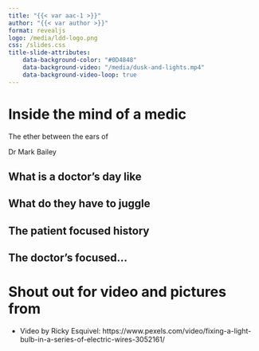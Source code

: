 ```yaml
---
title: "{{< var aac-1 >}}"
author: "{{< var author >}}"
format: revealjs
logo: /media/ldd-logo.png
css: /slides.css
title-slide-attributes:
    data-background-color: "#0D4848"
    data-background-video: "/media/dusk-and-lights.mp4"
    data-background-video-loop: true
---
```


# Inside the mind of a medic

The ether between the ears of 

Dr Mark Bailey

## What is a doctor's day like

## What do they have to juggle

## The patient focused history

## The doctor's focused...

# Shout out for video and pictures from

* Video by Ricky Esquivel: https://www.pexels.com/video/fixing-a-light-bulb-in-a-series-of-electric-wires-3052161/

```{=html}
<style>
.reveal .slides > section.present > .title {
    text-shadow: 2px 2px 8px #000000;
}
</style>
```
